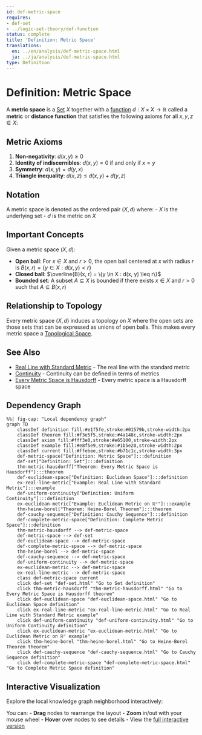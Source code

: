 ```yaml
---
id: def-metric-space
requires:
- def-set
- ../logic-set-theory/def-function
status: complete
title: 'Definition: Metric Space'
translations:
  en: ../en/analysis/def-metric-space.html
  ja: ../ja/analysis/def-metric-space.html
type: Definition
---
```


# Definition: Metric Space {#def-metric-space}

A **metric space** is a [Set](../logic-set-theory/def-set.qmd) $X$ together with a [function](../logic-set-theory/def-function.qmd) $d: X \times X \to \mathbb{R}$ called a **metric** or **distance function** that satisfies the following axioms for all $x, y, z \in X$:

## Metric Axioms

1. **Non-negativity**: $d(x, y) \geq 0$
2. **Identity of indiscernibles**: $d(x, y) = 0$ if and only if $x = y$
3. **Symmetry**: $d(x, y) = d(y, x)$
4. **Triangle inequality**: $d(x, z) \leq d(x, y) + d(y, z)$

## Notation

A metric space is denoted as the ordered pair $(X, d)$ where:
- $X$ is the underlying set
- $d$ is the metric on $X$

## Important Concepts

Given a metric space $(X, d)$:

- **Open ball**: For $x \in X$ and $r > 0$, the open ball centered at $x$ with radius $r$ is $B(x, r) = \{y \in X : d(x, y) < r\}$
- **Closed ball**: $\overline{B}(x, r) = \{y \in X : d(x, y) \leq r\}$
- **Bounded set**: A subset $A \subseteq X$ is bounded if there exists $x \in X$ and $r > 0$ such that $A \subseteq B(x, r)$

## Relationship to Topology

Every metric space $(X, d)$ induces a topology on $X$ where the open sets are those sets that can be expressed as unions of open balls. This makes every metric space a [Topological Space](../topology/def-topological-space.qmd).

## See Also

- [Real Line with Standard Metric](ex-real-line-metric.qmd) - The real line with the standard metric
- [Continuity](def-continuity.qmd) - Continuity can be defined in terms of metrics
- [Every Metric Space is Hausdorff](../topology/thm-metric-hausdorff.qmd) - Every metric space is a Hausdorff space

## Dependency Graph

```mermaid
%%| fig-cap: "Local dependency graph"
graph TD
    classDef definition fill:#e1f5fe,stroke:#01579b,stroke-width:2px
    classDef theorem fill:#f3e5f5,stroke:#4a148c,stroke-width:2px
    classDef axiom fill:#fff3e0,stroke:#e65100,stroke-width:2px
    classDef example fill:#e8f5e9,stroke:#1b5e20,stroke-width:2px
    classDef current fill:#ffebee,stroke:#b71c1c,stroke-width:3px
    def-metric-space["Definition: Metric Space"]:::definition
    def-set["Definition: Set"]:::definition
    thm-metric-hausdorff["Theorem: Every Metric Space is Hausdorff"]:::theorem
    def-euclidean-space["Definition: Euclidean Space"]:::definition
    ex-real-line-metric["Example: Real Line with Standard Metric"]:::example
    def-uniform-continuity["Definition: Uniform Continuity"]:::definition
    ex-euclidean-metric["Example: Euclidean Metric on ℝⁿ"]:::example
    thm-heine-borel["Theorem: Heine-Borel Theorem"]:::theorem
    def-cauchy-sequence["Definition: Cauchy Sequence"]:::definition
    def-complete-metric-space["Definition: Complete Metric Space"]:::definition
    thm-metric-hausdorff --> def-metric-space
    def-metric-space --> def-set
    def-euclidean-space --> def-metric-space
    def-complete-metric-space --> def-metric-space
    thm-heine-borel --> def-metric-space
    def-cauchy-sequence --> def-metric-space
    def-uniform-continuity --> def-metric-space
    ex-euclidean-metric --> def-metric-space
    ex-real-line-metric --> def-metric-space
    class def-metric-space current
    click def-set "def-set.html" "Go to Set definition"
    click thm-metric-hausdorff "thm-metric-hausdorff.html" "Go to Every Metric Space is Hausdorff theorem"
    click def-euclidean-space "def-euclidean-space.html" "Go to Euclidean Space definition"
    click ex-real-line-metric "ex-real-line-metric.html" "Go to Real Line with Standard Metric example"
    click def-uniform-continuity "def-uniform-continuity.html" "Go to Uniform Continuity definition"
    click ex-euclidean-metric "ex-euclidean-metric.html" "Go to Euclidean Metric on ℝⁿ example"
    click thm-heine-borel "thm-heine-borel.html" "Go to Heine-Borel Theorem theorem"
    click def-cauchy-sequence "def-cauchy-sequence.html" "Go to Cauchy Sequence definition"
    click def-complete-metric-space "def-complete-metric-space.html" "Go to Complete Metric Space definition"
```

## Interactive Visualization

Explore the local knowledge graph neighborhood interactively:

::: {.graph-viz data-id="def-metric-space" data-width="700" data-height="500"}
:::

You can:
- **Drag** nodes to rearrange the layout
- **Zoom** in/out with your mouse wheel
- **Hover** over nodes to see details
- View the [full interactive version](../../output/interactive/def-metric-space.html){target="_blank"}
